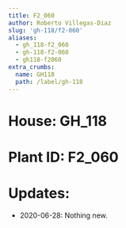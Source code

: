 ```yaml
---
title: F2_060
author: Roberto Villegas-Diaz
slug: 'gh-118/f2-060'
aliases:
  - gh_118-f2_060
  - gh-118-f2-060
  - gh118-f2060
extra_crumbs:
  name: GH118
  path: /label/gh-118
---
```


# **House**: GH_118
# **Plant ID**: F2_060
# **Updates**: 
 - 2020-06-28: Nothing new.
